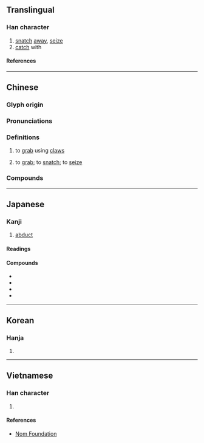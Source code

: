 {{character info/new}}
==Translingual==

===Han character===
{{Han char|rn=64|rad=手|as=20|sn=23|four=56047|canj=QBUE|ids=⿰扌矍}}

# [[snatch]] [[away]], [[seize]]
# [[catch]] with

====References====
{{Han ref|kx=0465.030|dkj=13043|dj=0813.260|hdz=31991.100|uh=652B}}

----

==Chinese==

===Glyph origin===
{{Han etym}}

===Pronunciations===
{{zh-pron
|m=jué
|c=fok3,gwok3
|mc=y
|oc=y
|cat=v
}}

===Definitions===
{{zh-hanzi}}

# {{lb|zh|of animals}} to [[grab]] using [[claw]]s
# to [[grab]]; to [[snatch]]; to [[seize]]

===Compounds===
{{zh-der|攫戾執猛|攫奪|攫取|攫食|攫住|拏雲攫石|齊人攫金}}

----

==Japanese==

===Kanji===
{{ja-kanji|grade=|rs=手20}}

# [[abduct]]

====Readings====
{{ja-readings
|goon=かく<くわく
|kanon=きゃく<きやく<くゐやく
|kun=さら-う<さら-ふ, つか-む
}}

====Compounds====
* {{ja-r|攫取|かくしゅ}}
* {{ja-r|一攫%千金|いっかく%せんきん}}
* {{ja-r|鰻%攫|ウナギ%ツカミ}}
* {{ja-r|鯉%攫|こい%つかみ}}

----

==Korean==

===Hanja===
{{ko-hanja|확}}

# {{rfdef|ko|sort=手20}}

----

==Vietnamese==

===Han character===
{{vi-readings|rs=手20|reading=quắc}}

# {{rfdef|vi|sort=手20}}

====References====
* [http://nomfoundation.org/common/nom_details.php?codepoint=652b Nom Foundation]